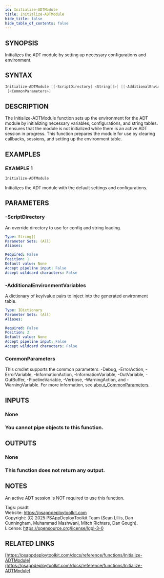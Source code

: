 ```yaml
---
id: Initialize-ADTModule
title: Initialize-ADTModule
hide_title: false
hide_table_of_contents: false
---
```


## SYNOPSIS

Initializes the ADT module by setting up necessary configurations and environment.

## SYNTAX

```powershell
Initialize-ADTModule [[-ScriptDirectory] <String[]>] [[-AdditionalEnvironmentVariables] <IDictionary>]
 [<CommonParameters>]
```

## DESCRIPTION

The Initialize-ADTModule function sets up the environment for the ADT module by initializing necessary variables, configurations, and string tables.
It ensures that the module is not initialized while there is an active ADT session in progress.
This function prepares the module for use by clearing callbacks, sessions, and setting up the environment table.

## EXAMPLES

### EXAMPLE 1

```powershell
Initialize-ADTModule
```

Initializes the ADT module with the default settings and configurations.

## PARAMETERS

### -ScriptDirectory

An override directory to use for config and string loading.

```yaml
Type: String[]
Parameter Sets: (All)
Aliases:

Required: False
Position: 1
Default value: None
Accept pipeline input: False
Accept wildcard characters: False
```

### -AdditionalEnvironmentVariables

A dictionary of key/value pairs to inject into the generated environment table.

```yaml
Type: IDictionary
Parameter Sets: (All)
Aliases:

Required: False
Position: 2
Default value: None
Accept pipeline input: False
Accept wildcard characters: False
```

### CommonParameters

This cmdlet supports the common parameters: -Debug, -ErrorAction, -ErrorVariable, -InformationAction, -InformationVariable, -OutVariable, -OutBuffer, -PipelineVariable, -Verbose, -WarningAction, and -WarningVariable. For more information, see [about_CommonParameters](http://go.microsoft.com/fwlink/?LinkID=113216).

## INPUTS

### None

### You cannot pipe objects to this function.
## OUTPUTS

### None

### This function does not return any output.
## NOTES
An active ADT session is NOT required to use this function.

Tags: psadt<br />
Website: https://psappdeploytoolkit.com<br />
Copyright: (C) 2025 PSAppDeployToolkit Team (Sean Lillis, Dan Cunningham, Muhammad Mashwani, Mitch Richters, Dan Gough).<br />
License: https://opensource.org/license/lgpl-3-0

## RELATED LINKS

[https://psappdeploytoolkit.com/docs/reference/functions/Initialize-ADTModule](https://psappdeploytoolkit.com/docs/reference/functions/Initialize-ADTModule)
